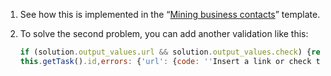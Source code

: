 <Cut title="How can I do it in JS so that if the checkbox is selected, the link is not required, but if the link is inserted, the checkbox is cleared?">

1. See how this is implemented in the “[Mining business contacts](/docs-new/tutorials/internet-search)” template.

1. To solve the second problem, you can add another validation like this:

    ```javascript
    if (solution.output_values.url && solution.output_values.check) {return {task_id:
    this.getTask().id,errors: {'url': {code: ''Insert a link or check the box if the site doesn't exist'}}}}
    ```

</Cut>
